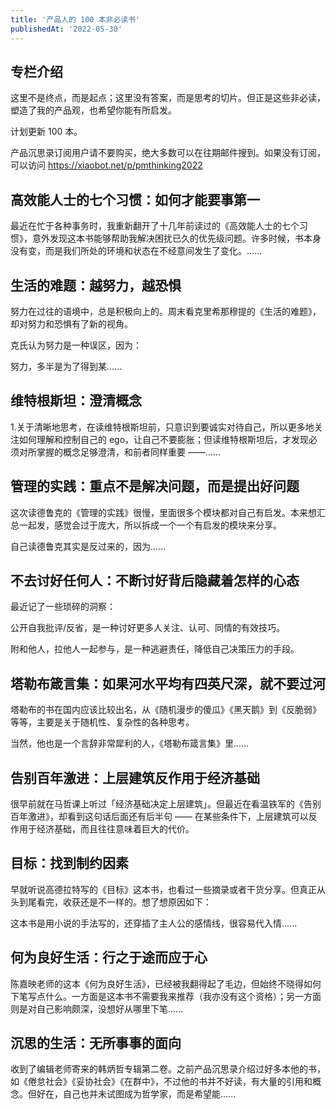 ```yaml
---
title: '产品人的 100 本非必读书'
publishedAt: '2022-05-30'
---
```


## 专栏介绍

这里不是终点，而是起点；这里没有答案，而是思考的切片。但正是这些非必读，塑造了我的产品观，也希望你能有所启发。  
  
计划更新 100 本。  
  
产品沉思录订阅用户请不要购买，绝大多数可以在往期邮件搜到。如果没有订阅，可以访问 https://xiaobot.net/p/pmthinking2022

## 高效能人士的七个习惯：如何才能要事第一
最近在忙于各种事务时，我重新翻开了十几年前读过的《高效能人士的七个习惯》，意外发现这本书能够帮助我解决困扰已久的优先级问题。许多时候，书本身没有变，而是我们所处的环境和状态在不经意间发生了变化。......

## 生活的难题：越努力，越恐惧
努力在过往的语境中，总是积极向上的。周末看克里希那穆提的《生活的难题》，却对努力和恐惧有了新的视角。

克氏认为努力是一种误区，因为：

努力，多半是为了得到某......

## 维特根斯坦：澄清概念
1.关于清晰地思考，在读维特根斯坦前，只意识到要诚实对待自己，所以更多地关注如何理解和控制自己的 ego，让自己不要膨胀；但读维特根斯坦后，才发现必须对所掌握的概念足够澄清，和前者同样重要 ——......

## 管理的实践：重点不是解决问题，而是提出好问题
这次读德鲁克的《管理的实践》很慢，里面很多个模块都对自己有启发。本来想汇总一起发，感觉会过于庞大，所以拆成一个一个有启发的模块来分享。

自己读德鲁克其实是反过来的，因为......

## 不去讨好任何人：不断讨好背后隐藏着怎样的心态
最近记了一些琐碎的洞察：

公开自我批评/反省，是一种讨好更多人关注、认可、同情的有效技巧。

附和他人，拉他人一起参与，是一种逃避责任，降低自己决策压力的手段。

## 塔勒布箴言集：如果河水平均有四英尺深，就不要过河
塔勒布的书在国内应该比较出名，从《随机漫步的傻瓜》《黑天鹅》到《反脆弱》等等，主要是关于随机性、复杂性的各种思考。

当然，他也是一个言辞非常犀利的人，《塔勒布箴言集》里......

## 告别百年激进：上层建筑反作用于经济基础
很早前就在马哲课上听过「经济基础决定上层建筑」。但最近在看温铁军的《告别百年激进》，却看到这句话后面还有后半句 —— 在某些条件下，上层建筑可以反作用于经济基础，而且往往意味着巨大的代价。

## 目标：找到制约因素
早就听说高德拉特写的《目标》这本书，也看过一些摘录或者干货分享。但真正从头到尾看完，收获还是不一样的。想了想原因如下：

这本书是用小说的手法写的，还穿插了主人公的感情线，很容易代入情......

## 何为良好生活：行之于途而应于心
陈嘉映老师的这本《何为良好生活》，已经被我翻得起了毛边，但始终不晓得如何下笔写点什么。一方面是这本书不需要我来推荐（我亦没有这个资格）；另一方面则是对自己影响颇深，没想好从哪里下笔......

## 沉思的生活：无所事事的面向
收到了编辑老师寄来的韩炳哲专辑第二卷。之前产品沉思录介绍过好多本他的书，如《倦怠社会》《妥协社会》《在群中》，不过他的书并不好读，有大量的引用和概念。但好在，自己也并未试图成为哲学家，而是希望能......

